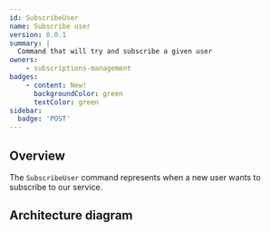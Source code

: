 ```yaml
---
id: SubscribeUser
name: Subscribe user
version: 0.0.1
summary: |
  Command that will try and subscribe a given user
owners:
    - subscriptions-management
badges:
    - content: New!
      backgroundColor: green
      textColor: green
sidebar:
  badge: 'POST'
---
```



## Overview

The `SubscribeUser` command represents when a new user wants to subscribe to our service.

## Architecture diagram

<NodeGraph />

<Footer />